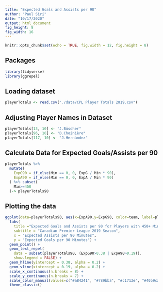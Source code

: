 ```yaml
---
title: "Expected Goals and Assists per 90"
author: "Paul Siri"
date: "10/17/2020"
output: html_document
fig_height: 8
fig_width: 16
---
```


```r
knitr::opts_chunk$set(echo = TRUE, fig.width = 12, fig.height = 8)
```

## Packages

```r
library(tidyverse)
library(ggrepel)
```

## Loading dataset

```r
playerTotals <- read.csv("./data/CPL Player Totals 2019.csv")
```

## Adjusting Player Names in Dataset

```r
playerTotals[13, 10] <- "J.Büscher"
playerTotals[96, 10] <- "D.Choinière"
playerTotals[117, 10] <- "J.Hernández"
```

## Calculate Data for Expected Goals/Assists per 90

```r
playerTotals %>%
  mutate(
    ExpG90 = if_else(Min == 0, 0, ExpG / Min * 90),
    ExpA90 = if_else(Min == 0, 0, ExpA / Min * 90)
  ) %>% subset(
    Min>=450
  )-> playerTotals90
```

## Plotting the data

```r
ggplot(data=playerTotals90, aes(x=ExpA90,y=ExpG90, color=team, label=player)) + 
  labs(
    title ="Expected Goals and Assists per 90 for Players with 450+ Minutes",
    subtitle = "Canadian Premier League 2019 Season",
    x = "Expected Assists per 90 Minutes",
    y = "Expected Goals per 90 Minutes") +
  geom_point() +
  geom_text_repel(
    data = subset(playerTotals90, (ExpG90>0.38 | ExpA90>0.19)),
    show.legend = FALSE) + 
  geom_hline(yintercept = 0.38, alpha = 0.2) +
  geom_vline(xintercept = 0.19, alpha = 0.2) +
  scale_x_continuous(n.breaks = 8) +
  scale_y_continuous(n.breaks = 7) +
  scale_color_manual(values=c("#a84241", "#789bba", "#c1713e", "#40b9ca", "#6b4f99", "#b19d6e", "#88bc71")) +
  theme_classic()
```
